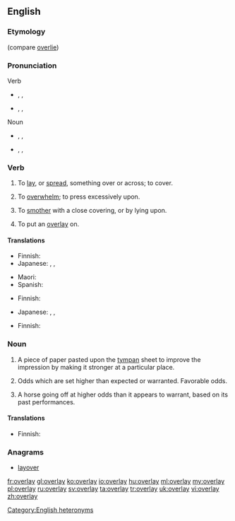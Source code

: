 ==English==
{{wikipedia|dab=overlay}}
===Etymology===
{{prefix|over|lay}} (compare [[overlie]])

===Pronunciation===
; Verb
* {{a|RP}} {{enPR|ō'və-lāʹ}}, {{IPA|/ˌəʊ.vəˈleɪ/}}, {{X-SAMPA|/%@U.v@"leI/}}
* {{a|GenAm}} {{enPR|ō'vər-lāʹ}}, {{IPA|/ˌoʊvɚˈleɪ/}}, {{X-SAMPA|/%oUv@`"leI/}}
; Noun
* {{a|RP}} {{enPR|ōʹvə-lā'}}, {{IPA|/ˈəʊ.vəˌleɪ/}}, {{X-SAMPA|/"@U.v@%leI/}}
* {{a|GenAm}} {{enPR|ōʹvər-lā'}}, {{IPA|/ˈoʊvɚˌleɪ/}}, {{X-SAMPA|/"oUv@`%leI/}}
*: {{rhymes|eɪ}}

===Verb===
{{en-verb|overlays|overlaying|'''[[overlaid]]''' or '''[[overlayed]]'''}}

# {{context|transitive|lang=en}} To [[lay]], or [[spread]], something over or across; to cover.
# To [[overwhelm]]; to press excessively upon.
# {{context|transitive|lang=en}} To [[smother]] with a close covering, or by lying upon.
# {{context|transitive|printing|lang=en}} To put an [[overlay#Noun|overlay]] on.

====Translations====
{{trans-top|to lay, or [[spread]], something over or across; to [[cover]]}}
* Finnish: {{t-|fi|päällystää}}
* Japanese: {{t-|ja|乗せる|tr=[[のせる]], noseru}}, {{t-|ja|被せる|tr=[[かぶせる]], kabuseru}}, {{t+|ja|覆う|tr=[[おおう]], ōu}}
{{trans-mid}}
* Maori: {{t|mi|paparua}}
* Spanish: {{t-|es|revestimiento|m}}
{{trans-bottom}}

{{trans-see|overwhelm}}

{{trans-top|to smother with a close covering, or by lying upon}}
* Finnish: {{t-|fi|tukahduttaa}}
{{trans-mid}}
* Japanese: {{t-|ja|乗せる|tr=[[のせる]], noseru}}, {{t-|ja|被せる|tr=[[かぶせる]], kabuseru}}, {{t+|ja|覆う|tr=[[おおう]], ōu}}
{{trans-bottom}}

{{trans-top|to put an overlay on}}
* Finnish: {{t+|fi|peittää}}
{{trans-mid}}
{{trans-bottom}}

===Noun===
{{en-noun}}

# {{context|printing|lang=en}} A piece of paper pasted upon the [[tympan]] sheet to improve the impression by making it stronger at a particular place.
# {{context|betting|lang=en}} Odds which are set higher than expected or warranted.  Favorable odds.
# {{context|horse racing|lang=en}} A horse going off at higher odds than it appears to warrant, based on its past performances.

====Translations====
{{trans-top|printing: piece of paper}}
* Finnish: {{t-|fi|peitepaperi}}
{{trans-mid}}
{{trans-bottom}}

{{trans-top|betting: odds which are higher than expected}}
{{trans-mid}}
{{trans-bottom}}

{{trans-top|horse racing}}
{{trans-mid}}
{{trans-bottom}}

===Anagrams===
* [[layover#English|layover]]

[[Category:English heteronyms]]

[[fr:overlay]]
[[gl:overlay]]
[[ko:overlay]]
[[io:overlay]]
[[hu:overlay]]
[[ml:overlay]]
[[my:overlay]]
[[pl:overlay]]
[[ru:overlay]]
[[sv:overlay]]
[[ta:overlay]]
[[tr:overlay]]
[[uk:overlay]]
[[vi:overlay]]
[[zh:overlay]]